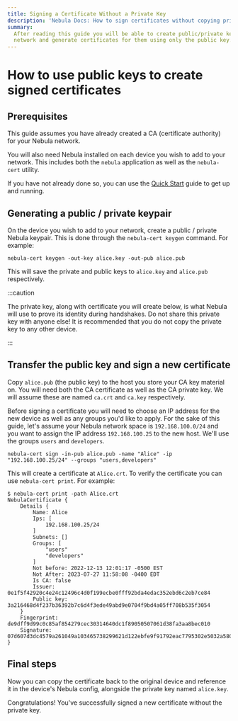 ```yaml
---
title: Signing a Certificate Without a Private Key
description: 'Nebula Docs: How to sign certificates without copying private keys across devices.'
summary:
  After reading this guide you will be able to create public/private keypairs on devices you wish to add to the Nebula
  network and generate certificates for them using only the public key.
---
```


# How to use public keys to create signed certificates

## Prerequisites

This guide assumes you have already created a CA (certificate authority) for your Nebula network.

You will also need Nebula installed on each device you wish to add to your network. This includes both the `nebula`
application as well as the `nebula-cert` utility.

If you have not already done so, you can use the [Quick Start](/docs/guides/quick-start/) guide to get up and running.

## Generating a public / private keypair

On the device you wish to add to your network, create a public / private Nebula keypair. This is done through the
`nebula-cert keygen` command. For example:

```shell
nebula-cert keygen -out-key alice.key -out-pub alice.pub
```

This will save the private and public keys to `alice.key` and `alice.pub` respectively.

:::caution

The private key, along with certificate you will create below, is what Nebula will use to prove its identity during
handshakes. Do not share this private key with anyone else! It is recommended that you do not copy the private key to
any other device.

:::

<!-- TODO: Include a section on mobile? -->

## Transfer the public key and sign a new certificate

Copy `alice.pub` (the public key) to the host you store your CA key material on. You will need both the CA certificate
as well as the CA private key. We will assume these are named `ca.crt` and `ca.key` respectively.

Before signing a certificate you will need to choose an IP address for the new device as well as any groups you'd like
to apply. For the sake of this guide, let's assume your Nebula network space is `192.168.100.0/24` and you want to
assign the IP address `192.168.100.25` to the new host. We'll use the groups `users` and `developers`.

```shell
nebula-cert sign -in-pub alice.pub -name "Alice" -ip "192.168.100.25/24" --groups "users,developers"
```

This will create a certificate at `Alice.crt`. To verify the certificate you can use `nebula-cert print`. For example:

```text
$ nebula-cert print -path Alice.crt
NebulaCertificate {
	Details {
		Name: Alice
		Ips: [
			192.168.100.25/24
		]
		Subnets: []
		Groups: [
			"users"
			"developers"
		]
		Not before: 2022-12-13 12:01:17 -0500 EST
		Not After: 2023-07-27 11:58:08 -0400 EDT
		Is CA: false
		Issuer: 0e1f5f42920c4e24c12496c4d0f199ecbe0fff92bda4edac352ebd6c2eb7ce84
		Public key: 3a216468d4f237b36392b7c6d4f3ede49abd9e0704f9bd4a05ff708b535f3054
	}
	Fingerprint: de9dff9d99c0c85af854279cec30314640dc1f89050507061d38fa3aa8bec010
	Signature: 07d607d3dc4579a261049a103465738299621d122ebfe9f91792eac7795302e5032a5807d328ab584283b655a83d3d31711e14148c33aace73c40a4760724e0e
}
```

## Final steps

Now you can copy the certificate back to the original device and reference it in the device's Nebula config, alongside
the private key named `alice.key`.

Congratulations! You've successfully signed a new certificate without the private key.
